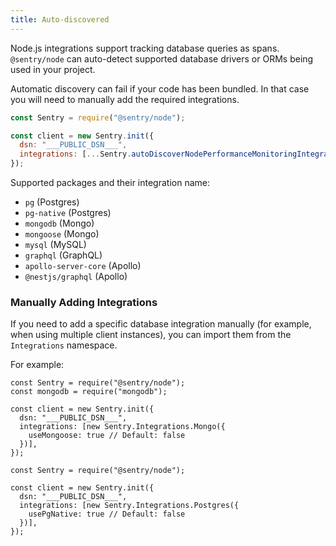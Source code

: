 ```yaml
---
title: Auto-discovered
---
```


Node.js integrations support tracking database queries as spans. `@sentry/node`
can auto-detect supported database drivers or ORMs being used in your project.

<Note>

Automatic discovery can fail if your code has been bundled. In that case you
will need to manually add the required integrations.

</Note>

```javascript
const Sentry = require("@sentry/node");

const client = new Sentry.init({
  dsn: "___PUBLIC_DSN___",
  integrations: [...Sentry.autoDiscoverNodePerformanceMonitoringIntegrations()],
});
```

Supported packages and their integration name:

- `pg` (Postgres)
- `pg-native` (Postgres)
- `mongodb` (Mongo)
- `mongoose` (Mongo)
- `mysql` (MySQL)
- `graphql` (GraphQL)
- `apollo-server-core` (Apollo)
- `@nestjs/graphql` (Apollo)

### Manually Adding Integrations

If you need to add a specific database integration manually (for example, when using multiple client instances), you can import them from the `Integrations` namespace.

For example:

```javascript{tabTitle: MongoDB}
const Sentry = require("@sentry/node");
const mongodb = require("mongodb");

const client = new Sentry.init({
  dsn: "___PUBLIC_DSN___",
  integrations: [new Sentry.Integrations.Mongo({
    useMongoose: true // Default: false
  })],
});
```

```javascript{tabTitle: Postgres}
const Sentry = require("@sentry/node");

const client = new Sentry.init({
  dsn: "___PUBLIC_DSN___",
  integrations: [new Sentry.Integrations.Postgres({
    usePgNative: true // Default: false
  })],
});
```
